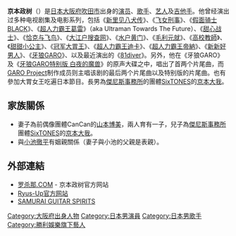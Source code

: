 {{藝人
|姓名 = 京本政樹
|類型 = 男藝人
|圖片 = Replace this image female.svg
|圖片尺寸 = 
|圖片簡介 = 
|原名 = 
|羅馬拼音 = 
|英文名 = 
|暱稱 = 
|國籍 = {{JPN}}
|出生日期 = {{birth date and age|1959|1|21}}
|出生地點 = {{JPN}}[[大阪府|大阪府]][[吹田市|吹田市]]
|音樂類型 = 
|職業 = [[歌手|歌手]]、[[演員|演員]]、[[艺人|艺人]]、[[吉他手|吉他手]]
|出身地 = 
|活躍年代 = 
|唱片公司 = 
|網站 = http://www.la-cetzna.com/pc.html
|imdb = 
}}
'''京本政树'''（{{bd|1959年|1月21日|||Kyomoto Masaki}}）是[[日本|日本]][[大阪府|大阪府]][[吹田市|吹田市]]出身的[[演员|演员]]、[[歌手|歌手]]、[[艺人|艺人]]及[[吉他手|吉他手]]。他曾经演出过多种电视剧集及电影系列，包括《[[新里见八犬传_(电影)|新里见八犬传]]》、《[[飞女刑事|飞女刑事]]》、《[[假面骑士BLACK|假面骑士BLACK]]》、《[[超人力霸王葛雷|超人力霸王葛雷]]》（aka Ultraman Towards The Future）、《[[甜心战士|甜心战士]]》、《[[恰克与飞鸟|恰克与飞鸟]]》、《[[大江户搜查网|大江户搜查网]]》、《[[水户黄门|水户黄门]]》、《[[毛利元就|毛利元就]]》、《[[高校教師|高校教師]]》、《[[甜甜小公主|甜甜小公主]]》、《[[冠军大胃王|冠军大胃王]]》、《[[超人力霸王迪卡|超人力霸王迪卡]]》、《[[超人帝拿|超人力霸王帝納]]》、《[[新新好男人|新新好男人]]》、《[[牙狼GARO|牙狼GARO]]》、以及最近演出的《[[81diver|81diver]]》。另外，他在《牙狼GARO》及《[[牙狼GARO特别版_白夜的魔兽|牙狼GARO特别版 白夜的魔兽]]》的原声大碟之中，唱出了首两个片尾曲，而[[GARO_Project|GARO Project]]制作成员则主唱该剧的最后两个片尾曲以及特别版的片尾曲。也有參加大胃女王吃遍日本節目。長男為[[傑尼斯事務所|傑尼斯事務所]]的團體[[SixTONES|SixTONES]]的[[京本大我|京本大我]]。

==家族關係==
* 妻子為前偶像團體CanCan的[[山本博美|山本博美]]，兩人育有一子，兒子為[[傑尼斯事務所|傑尼斯事務所]]團體[[SixTONES|SixTONES]]的[[京本大我|京本大我]]。
* 與[[小池徹平|小池徹平]]有姻親關係（妻子與小池的父親是表親）。

== 外部連結 ==
*[http://www.la-cetzna.com/ 罗杀那.COM] {{Wayback|url=http://www.la-cetzna.com/ |date=20210130003230 }} - 京本政树官方网站 {{ja icon}}
*[http://www.ryus-up.jp/ Ryus-Up官方网站] {{Wayback|url=http://www.ryus-up.jp/ |date=20200810153959 }} {{ja icon}}
*[http://www.espguitars.co.jp/gallery/kyomoto/ SAMURAI GUITAR SPIRITS] {{Wayback|url=http://www.espguitars.co.jp/gallery/kyomoto/ |date=20210210203219 }} {{ja icon}}

{{actor-stub}}
{{Japan-bio-stub}}
{{singer-stub}}
{{DEFAULTSORT:Kyomoto, Masaki}}
[[Category:大阪府出身人物|Category:大阪府出身人物]]
[[Category:日本男演員|Category:日本男演員]]
[[Category:日本男歌手|Category:日本男歌手]]
[[Category:勝利娛樂旗下藝人|Category:勝利娛樂旗下藝人]]